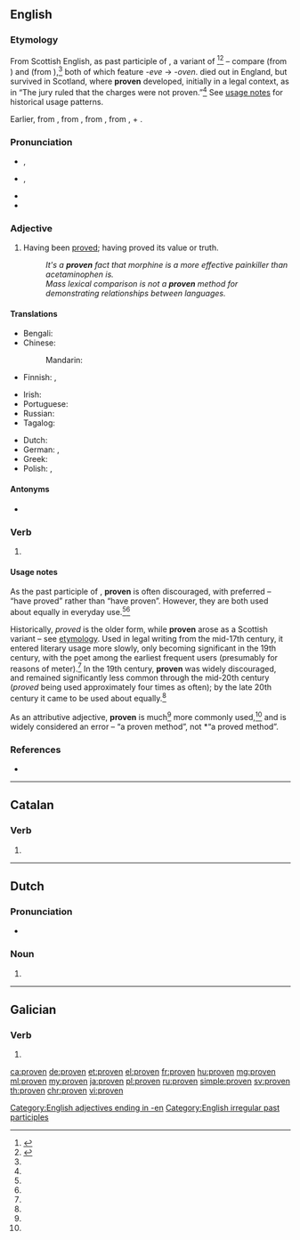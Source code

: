 {{also|provén}}
==English==

===Etymology===
From Scottish English, as past participle of {{m|en|preve}}, a {{etyl|enm|en}} variant of {{m|en|prove}}<ref name="ahd">{{R:American Heritage 2000|prove}}</ref><ref name="mw">{{R:Merriam Webster Online|prove}}</ref> – compare {{m|en|woven}} (from {{m|en|weave}}) and {{m|en|cloven}} (from {{m|en|cleave}}),<ref name="ahd" /> both of which feature ''-eve'' → ''-oven''. {{m|en||Preve}} died out in England, but survived in Scotland, where '''proven''' developed, initially in a legal context, as in “The jury ruled that the charges were not proven.”<ref name="ahd" /> See [[#Usage notes|usage notes]] for historical usage patterns.

Earlier, from {{etyl|LL.|en}} {{m|la|probō||test, try, examine, approve, show to be good or fit, prove|pos=verb}}, from {{m|la|probus||good, worthy, excellent}}, from {{etyl|ine-pro|en}} {{m|ine-pro|*pro-bhwo-||being in front, prominent}}, from {{etyl|ine-pro|en}} {{m|ine-pro|*pro-}}, {{m|ine-pro|*per-||toward}} + {{etyl|ine-pro|en}} {{m|ine-pro|*bhu-||to be}}.

===Pronunciation===
* {{a|UK}} {{enPR|pro͞oʹvən|prōʹvən}}, {{IPA|/ˈpɹuːvən/|/ˈpɹəʊvən/|lang=en}}
* {{a|US}} {{enPR|pro͞oʹvən}}, {{IPA|/ˈpɹuvən/|lang=en}}
* {{rhymes|uːvən|əʊvən|lang=en}}
* {{hyphenation|prov|en|lang=en}}

===Adjective===
{{en-adj}}

# Having been [[prove]]d; having proved its value or truth.
#: ''It's a '''proven''' fact that morphine is a more effective painkiller than acetaminophen is.''
#: ''Mass lexical comparison is not a '''proven''' method for demonstrating relationships between languages.''

====Translations====
{{trans-top|having been proved}}
* Bengali: {{t|bn|প্রমাণিত|tr=prômanit|sc=Beng}}
* Chinese:
*: Mandarin: {{t-needed|cmn}}
* Finnish: {{t+|fi|todennettu}}, {{t+|fi|todistettu}}
{{trans-mid}}
* Irish: {{t|ga|dearfa}}
* Portuguese: {{t+|pt|provado|m}}
* Russian: {{t-needed|ru}}
* Tagalog: {{t|tl|diyama}}
{{trans-bottom}}

{{checktrans-top}}
* Dutch: {{t+check|nl|bewezen}}
* German: {{t+check|de|bewiesen}}, {{t+check|de|nachgewiesen}}
* Greek: {{t+check|el|αποδεδειγμένος}}
* Polish: {{t-check|pl|dowiedziony|m}}, {{t-check|pl|sprawdzony|m}}
{{trans-bottom}}

====Antonyms====
* {{sense|having been proved}} {{l|en|unproven}}

===Verb===
{{head|en|past participle}}

# {{lb|en|often|_|discouraged}} {{past participle of|prove|lang=en|nocat=1}}

====Usage notes====
As the past participle of {{m|en|prove}}, '''proven''' is often discouraged, with {{m|en|proved}} preferred – “have proved” rather than “have proven”. However, they are both used about equally in everyday use.<ref name="ahd"/><ref name="mw"/>

Historically, ''proved'' is the older form, while '''proven''' arose as a Scottish variant – see [[#Etymology|etymology]]. Used in legal writing from the mid-17th century, it entered literary usage more slowly, only becoming significant in the 19th century, with the poet {{w|Alfred, Lord Tennyson}} among the earliest frequent users (presumably for reasons of meter).<ref name="mw"/> In the 19th century, '''proven''' was widely discouraged, and remained significantly less common through the mid-20th century (''proved'' being used approximately four times as often); by the late 20th century it came to be used about equally.<ref name="mw"/>

As an attributive adjective, '''proven''' is much<ref name="mw"/> more commonly used,<ref name="ahd"/> and {{m|en|proved}} is widely considered an error – “a proven method”, not *“a proved method”.

===References===
<references/>
* {{R:Brians 2008|proved|proved/proven}}

[[Category:English adjectives ending in -en]]
[[Category:English irregular past participles]]

----

==Catalan==

===Verb===
{{head|ca|verb form}}

# {{ca-verb form of|p=3|n=pl|t=pres|m=ind|provar}}

----

==Dutch==

===Pronunciation===
* {{audio|Nl-proven.ogg|Audio|lang=nl}}

===Noun===
{{head|nl|noun plural form}}

# {{nl-noun form of|pl|prove}}

----

==Galician==

===Verb===
{{gl-verb-form}}

# {{inflection of|provir||lang=gl|2|s|impr}}

[[ca:proven]]
[[de:proven]]
[[et:proven]]
[[el:proven]]
[[fr:proven]]
[[hu:proven]]
[[mg:proven]]
[[ml:proven]]
[[my:proven]]
[[ja:proven]]
[[pl:proven]]
[[ru:proven]]
[[simple:proven]]
[[sv:proven]]
[[th:proven]]
[[chr:proven]]
[[vi:proven]]